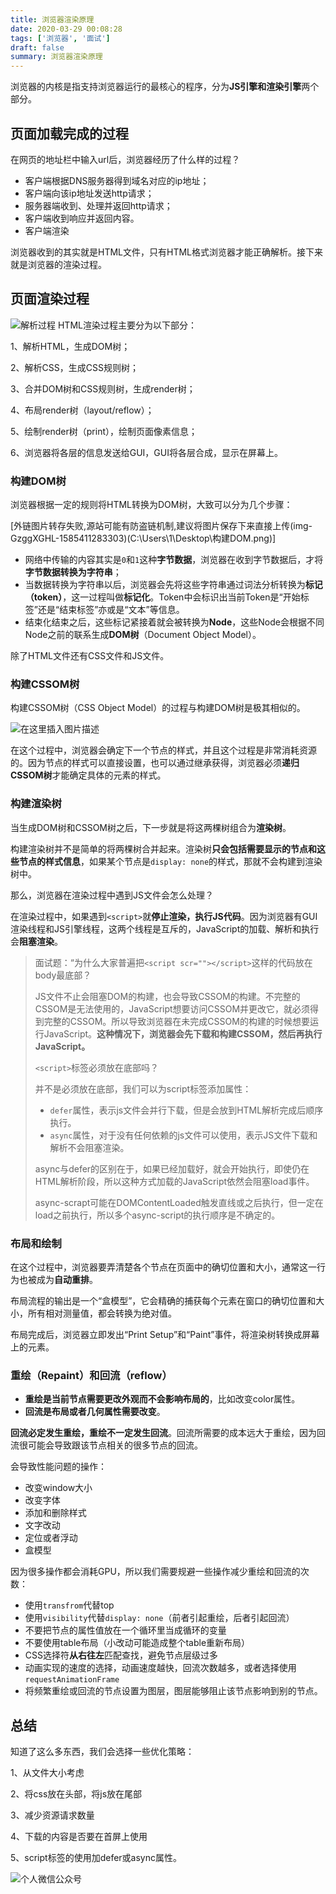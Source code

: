 ```yaml
---
title: 浏览器渲染原理
date: 2020-03-29 00:08:28
tags: ['浏览器', '面试']
draft: false
summary: 浏览器渲染原理
---
```


浏览器的内核是指支持浏览器运行的最核心的程序，分为**JS引擎和渲染引擎**两个部分。

## 页面加载完成的过程

在网页的地址栏中输入url后，浏览器经历了什么样的过程？

- 客户端根据DNS服务器得到域名对应的ip地址；
- 客户端向该ip地址发送http请求；
- 服务器端收到、处理并返回http请求；
- 客户端收到响应并返回内容。
- 客户端渲染

浏览器收到的其实就是HTML文件，只有HTML格式浏览器才能正确解析。接下来就是浏览器的渲染过程。

## 页面渲染过程

![解析过程](/static/浏览器渲染原理/解析过程.png)
HTML渲染过程主要分为以下部分：

1、解析HTML，生成DOM树；

2、解析CSS，生成CSS规则树；

3、合并DOM树和CSS规则树，生成render树；

4、布局render树（layout/reflow）；

5、绘制render树（print），绘制页面像素信息；

6、浏览器将各层的信息发送给GUI，GUI将各层合成，显示在屏幕上。

### 构建DOM树

浏览器根据一定的规则将HTML转换为DOM树，大致可以分为几个步骤：

[外链图片转存失败,源站可能有防盗链机制,建议将图片保存下来直接上传(img-GzggXGHL-1585411283303)(C:\Users\1\Desktop\构建DOM.png)]

- 网络中传输的内容其实是`0`和`1`这种**字节数据**，浏览器在收到字节数据后，才将**字节数据转换为字符串**；
- 当数据转换为字符串以后，浏览器会先将这些字符串通过词法分析转换为**标记（token）**，这一过程叫做**标记化**。Token中会标识出当前Token是“开始标签”还是“结束标签”亦或是“文本”等信息。
- 结束化结束之后，这些标记紧接着就会被转换为**Node**，这些Node会根据不同Node之前的联系生成**DOM树**（Document Object Model）。

除了HTML文件还有CSS文件和JS文件。

### 构建CSSOM树

构建CSSOM树（CSS Object Model）的过程与构建DOM树是极其相似的。

![在这里插入图片描述](https://img-blog.csdnimg.cn/20200329000150108.png)

在这个过程中，浏览器会确定下一个节点的样式，并且这个过程是非常消耗资源的。因为节点的样式可以直接设置，也可以通过继承获得，浏览器必须**递归CSSOM树**才能确定具体的元素的样式。

### 构建渲染树

当生成DOM树和CSSOM树之后，下一步就是将这两棵树组合为**渲染树**。

构建渲染树并不是简单的将两棵树合并起来。渲染树**只会包括需要显示的节点和这些节点的样式信息**，如果某个节点是`display: none`的样式，那就不会构建到渲染树中。

那么，浏览器在渲染过程中遇到JS文件会怎么处理？

在渲染过程中，如果遇到`<script>`就**停止渲染，执行JS代码**。因为浏览器有GUI渲染线程和JS引擎线程，这两个线程是互斥的，JavaScript的加载、解析和执行会**阻塞渲染**。

> 面试题：“为什么大家普遍把`<script scr=""></script>`这样的代码放在body最底部？
>
> JS文件不止会阻塞DOM的构建，也会导致CSSOM的构建。不完整的CSSOM是无法使用的，JavaScript想要访问CSSOM并更改它，就必须得到完整的CSSOM。所以导致浏览器在未完成CSSOM的构建的时候想要运行JavaScript。**这种情况下，浏览器会先下载和构建CSSOM，然后再执行JavaScript。**
>
> `<script>`标签必须放在底部吗？
>
> 并不是必须放在底部，我们可以为script标签添加属性：
>
> - `defer`属性，表示js文件会并行下载，但是会放到HTML解析完成后顺序执行。
> - `async`属性，对于没有任何依赖的js文件可以使用，表示JS文件下载和解析不会阻塞渲染。
>
> async与defer的区别在于，如果已经加载好，就会开始执行，即使仍在HTML解析阶段，所以这种方式加载的JavaScript依然会阻塞load事件。
>
> async-scrapt可能在DOMContentLoaded触发直线或之后执行，但一定在load之前执行，所以多个async-script的执行顺序是不确定的。

### 布局和绘制

在这个过程中，浏览器要弄清楚各个节点在页面中的确切位置和大小，通常这一行为也被成为**自动重排**。

布局流程的输出是一个“盒模型”，它会精确的捕获每个元素在窗口的确切位置和大小，所有相对测量值，都会转换为绝对值。

布局完成后，浏览器立即发出“Print Setup”和“Paint”事件，将渲染树转换成屏幕上的元素。

### 重绘（Repaint）和回流（reflow）

- **重绘是当前节点需要更改外观而不会影响布局的**，比如改变color属性。
- **回流是布局或者几何属性需要改变**。

**回流必定发生重绘，重绘不一定发生回流**。回流所需要的成本远大于重绘，因为回流很可能会导致跟该节点相关的很多节点的回流。

会导致性能问题的操作：

- 改变window大小
- 改变字体
- 添加和删除样式
- 文字改动
- 定位或者浮动
- 盒模型

因为很多操作都会消耗GPU，所以我们需要规避一些操作减少重绘和回流的次数：

- 使用`transfrom`代替top
- 使用`visibility`代替`display: none`（前者引起重绘，后者引起回流）
- 不要把节点的属性值放在一个循环里当成循环的变量
- 不要使用table布局（小改动可能造成整个table重新布局）
- CSS选择符**从右往左**匹配查找，避免节点层级过多
- 动画实现的速度的选择，动画速度越快，回流次数越多，或者选择使用`requestAnimationFrame`
- 将频繁重绘或回流的节点设置为图层，图层能够阻止该节点影响到别的节点。

## 总结

知道了这么多东西，我们会选择一些优化策略：

1、从文件大小考虑

2、将css放在头部，将js放在尾部

3、减少资源请求数量

4、下载的内容是否要在首屏上使用

5、script标签的使用加defer或async属性。

![个人微信公众号](https://img-blog.csdnimg.cn/20200329000208175.jpg?x-oss-process=image/watermark,type_ZmFuZ3poZW5naGVpdGk,shadow_10,text_aHR0cHM6Ly9ibG9nLmNzZG4ubmV0L3FxXzQxOTA3ODA2,size_16,color_FFFFFF,t_70)

